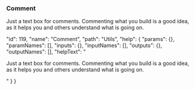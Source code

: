 ### Comment

Just a text box for comments. Commenting what you build is a good idea, as it helps you and others understand what is going on.










  "id": 119,
  "name": "Comment",
  "path": "Utils",
  "help": {
    "params": {},
    "paramNames": [],
    "inputs": {},
    "inputNames": [],
    "outputs": {},
    "outputNames": [],
    "helpText": "<p>Just a text box for comments. Commenting what you build is a good idea, as it helps you and others understand what is going on.</p>"
  }
}
